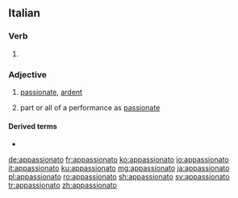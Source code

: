 ==Italian==

===Verb===
{{it-pp|appassionat}}

# {{inflection of|appassionare||past|part|lang=it}}

===Adjective===
{{it-adj|appassionat}}

# [[passionate]], [[ardent]]
# {{lb|it|music}} part or all of a performance as [[passionate]]

====Derived terms====
* {{l|it|appassionatamente}}

[[de:appassionato]]
[[fr:appassionato]]
[[ko:appassionato]]
[[io:appassionato]]
[[it:appassionato]]
[[ku:appassionato]]
[[mg:appassionato]]
[[ja:appassionato]]
[[pl:appassionato]]
[[ro:appassionato]]
[[sh:appassionato]]
[[sv:appassionato]]
[[tr:appassionato]]
[[zh:appassionato]]